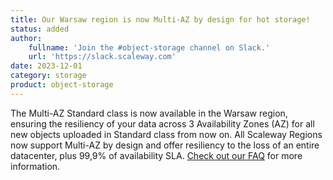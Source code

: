 ```yaml
---
title: Our Warsaw region is now Multi-AZ by design for hot storage!
status: added
author:
    fullname: 'Join the #object-storage channel on Slack.'
    url: 'https://slack.scaleway.com'
date: 2023-12-01
category: storage
product: object-storage
---
```


The Multi-AZ Standard class is now available in the Warsaw region, ensuring the resiliency of your data across 3 Availability Zones (AZ) for all new objects uploaded in Standard class from now on. All Scaleway Regions now support Multi-AZ by design and offer resiliency to the loss of an entire datacenter, plus 99,9% of availability SLA. [Check out our FAQ](https://www.scaleway.com/en/docs/faq/new-object-storage-classes/) for more information.

